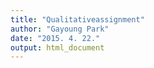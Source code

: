 ```yaml
---
title: "Qualitativeassignment"
author: "Gayoung Park"
date: "2015. 4. 22."
output: html_document
---
```


